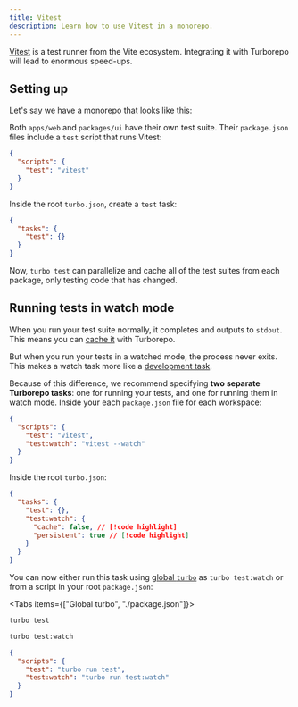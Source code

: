 ```yaml
---
title: Vitest
description: Learn how to use Vitest in a monorepo.
---
```



[Vitest](https://vitest.dev/) is a test runner from the Vite ecosystem. Integrating it with Turborepo will lead to enormous speed-ups.

<CreateTurboCallout />

## Setting up

Let's say we have a monorepo that looks like this:

<Files>
  <Folder name="apps" defaultOpen>
    <Folder name="web" defaultOpen>
      <File name="package.json" />
    </Folder>
  </Folder>
  <Folder name="packages" defaultOpen>
    <Folder name="ui" defaultOpen>
      <File name="package.json" />
    </Folder>
  </Folder>
</Files>

Both `apps/web` and `packages/ui` have their own test suite. Their `package.json` files include a `test` script that runs Vitest:

```json title="./apps/web/package.json"
{
  "scripts": {
    "test": "vitest"
  }
}
```

Inside the root `turbo.json`, create a `test` task:

```json title="./turbo.json"
{
  "tasks": {
    "test": {}
  }
}
```

Now, `turbo test` can parallelize and cache all of the test suites from each package, only testing code that has changed.

## Running tests in watch mode

When you run your test suite normally, it completes and outputs to `stdout`. This means you can [cache it](/repo/docs/crafting-your-repository/caching) with Turborepo.

But when you run your tests in a watched mode, the process never exits. This makes a watch task more like a [development task](/repo/docs/crafting-your-repository/developing-applications).

Because of this difference, we recommend specifying **two separate Turborepo tasks**: one for running your tests, and one for running them in watch mode. Inside your each `package.json` file for each workspace:

```json title="./apps/web/package.json"
{
  "scripts": {
    "test": "vitest",
    "test:watch": "vitest --watch"
  }
}
```

Inside the root `turbo.json`:

```json title="./turbo.json"
{
  "tasks": {
    "test": {},
    "test:watch": {
      "cache": false, // [!code highlight]
      "persistent": true // [!code highlight]
    }
  }
}
```

You can now either run this task using [global `turbo`](/repo/docs/getting-started/installation#global-installation) as `turbo test:watch` or from a script in your root `package.json`:

<Tabs items={["Global turbo", "./package.json"]}>
<Tab value="Global turbo">

```bash title="Terminal"
turbo test
```

```bash title="Terminal"
turbo test:watch
```

</Tab>

<Tab value="./package.json">

```json title="./package.json"
{
  "scripts": {
    "test": "turbo run test",
    "test:watch": "turbo run test:watch"
  }
}
```

</Tab>

</Tabs>

